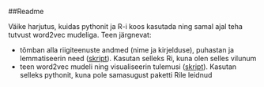 ##Readme

Väike harjutus, kuidas pythonit ja R-i koos kasutada ning samal ajal teha tutvust word2vec mudeliga. Teen järgnevat:

 - tõmban alla riigiteenuste andmed (nime ja kirjelduse), puhastan ja lemmatiseerin need ([skript](https://github.com/RRisto/Riigiteenused-word2vec/blob/master/Data%20processing.ipynb)). Kasutan selleks Ri, kuna olen selles vilunum
 - teen word2vec mudeli ning visualiseerin tulemusi ([skript](https://github.com/RRisto/Riigiteenused-word2vec/blob/master/Riigiteenused%20word2vec%20.ipynb)). Kasutan selleks pythonit, kuna pole samasugust paketti Rile leidnud